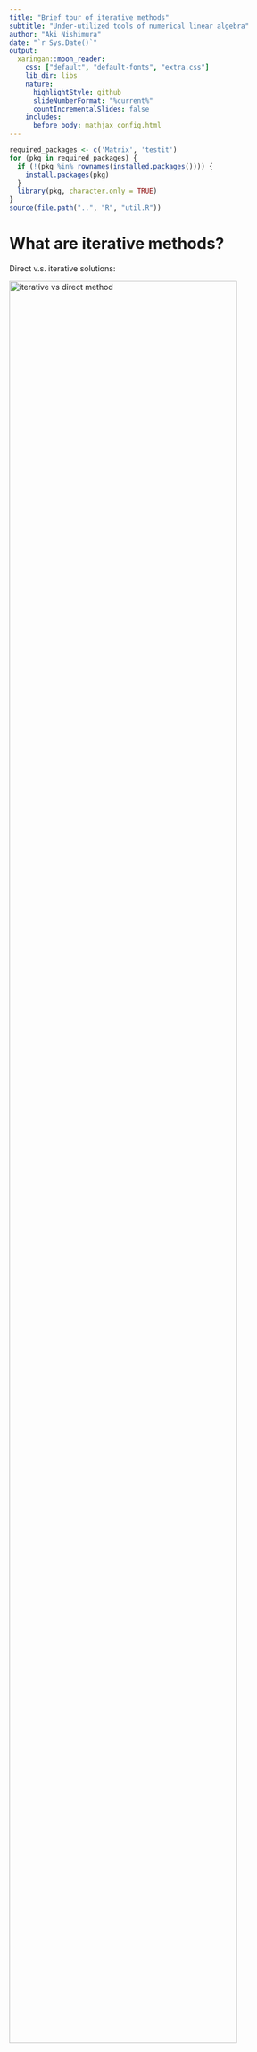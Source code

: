 ```yaml
---
title: "Brief tour of iterative methods"
subtitle: "Under-utilized tools of numerical linear algebra"
author: "Aki Nishimura"
date: "`r Sys.Date()`"
output:
  xaringan::moon_reader:
    css: ["default", "default-fonts", "extra.css"]
    lib_dir: libs
    nature:
      highlightStyle: github
      slideNumberFormat: "%current%"
      countIncrementalSlides: false
    includes:
      before_body: mathjax_config.html
---
```


```r
required_packages <- c('Matrix', 'testit')
for (pkg in required_packages) {
  if (!(pkg %in% rownames(installed.packages()))) {
    install.packages(pkg)
  }
  library(pkg, character.only = TRUE)
}
source(file.path("..", "R", "util.R"))
```

# What are iterative methods?

Direct v.s. iterative solutions:

<img src="figure/iterative_vs_direct_method_visualization.png" alt="iterative vs direct method" class="center" style="width: 90%;"/>

---

# Iterative methods: broad definition

Examples of direct methods: 
* Solving a quadratic, or quartic, equation
* Least-squre via QR decomposition

--

Examples of iterative methods (under broad definition):
* Minimizing a function via Newton's method
* Full eigenvalue decomposition $\bm{A} = \bm{U} \bm{\Lambda} \bm{U}^\intercal$

---

# Iterative methods: narrow definition

In numerical linalg, "iterative methods" often refer to algorithms that rely solely on the operation $\bm{v} \to \bm{A} \bm{v}$.

--

<p style="margin-top:2.5ex;"> </p>
For example, many iterative methods for
* solving $\bm{A} \bx = \bm{b}$
* finding largest and smallest eigenvalues/vectors of $\bm{A}$
* minimizing $\| \bm{A} \bx - \bm{b} \|^2$ (or $\| \bm{X} \bm{\beta} - \bm{y} \|^2$)

<p style="margin-top:-1ex;"> </p>
only require operations of the form $\bm{v} \to \bm{A} \bm{v}$. 

--

<p style="margin-top:2.5ex;"> </p>
These algorithms are _agnostic_ to how computer represents $\bm{A}$ and calculates $\bm{v} \to \bm{A} \bm{v}$.

---

# What's the big deal w/ iterative methods?

## Wrong-but-useful argument in terms algorithmic complexity:
* Most direct methods have $O(\min\{n p^2, n^2 p\})$ costs.
* Iterative methods require $k$ matrix-vector multi-plication $\bm{v} \to \bm{A} \bm{v}$ where $k \ll \min\{n, p\}$ potentially.

---

# What's the big deal w/ iterative methods?

## Better arguments
In many modern applications, the matrix of interest $\bm{A}$
* has special structure for fast $\bm{v} \to \bm{A} \bm{v}$ operations.
* is so big that storing it explicitly &mdash; as required for direct methods &mdash; is impossible.

--

For example, $\bm{A}$ may corresond to
* design matrix for sparse binary features
* sparse precision/inverse-covariance matrix
--

* matrix with underlying graph/tree structure
* wavelet transform for decomposing singnals

---
layout: true

# When you might want iterative methods

## Example: centered (and standardized) sparse binary design

---

```r
n_obs <- 10^4
n_pred <- 10^3
X <- simulate_sparse_binary_design(
  n_obs, n_pred, density = .01, seed = 140850
)
```

--

Sparse matrix $\bm{X}$ won't be sparse after $\bm{X} \gets \bm{X} - \bm{1} \cdot \bm{\bar{x}}^\intercal$.

Nor binary matrix $\bm{X}$ binary after $\bm{X} \gets \bm{X} \cdot \textrm{diag}(\bm{\sigma}_{\bm{X}}^{-1})$.

--

Bye-bye memory efficiency: 

.center[1% dense -> 100% dense &nbsp;&nbsp; & &nbsp;&nbsp; 1 bit -> 64 bits]

Beg for a fancy computer, or go home and cry.

---

But wait! You can multiply by a centered and standardized matrix _without_ ever centering or standarding explicitly:

$$\textrm{diag}(\bm{\sigma}_{\bm{X}}^{-1}) \cdot \bm{v} = \bm{v} / \bm{\sigma}_{\bm{X}}$$
$$\left(\bm{X} - \bm{1} \cdot \bm{\bar{x}}^\intercal \right) \bm{v} = \bm{X} \bm{v} - (\bm{\bar{x}}^\intercal \bm{v}) \bm{1}$$

---

```r
pred_mean <- colMeans(X)
pred_mean_smoothed <- (.5 + colSums(X)) / (1 + n_obs) # Continuity correction
pred_var <- pred_mean_smoothed * (1 - pred_mean_smoothed)
pred_sd <- sqrt(pred_var)
```

```r
pred_mean <- colMeans(X)
pred_var <- pred_mean * (1 - pred_mean)
pred_sd <- sqrt(pred_var)

standardized_matvec <- function(X, v) {
  v <- v / pred_sd
  result <- X %*% v
  result <- result - sum(pred_mean * v)
  return(as.vector(result))
}
```

---

```r
v <- rnorm(n_pred)
efficient_matvec_output <- standardized_matvec(X, v)

X_dense <- as.matrix(X)
for (j in 1:n_pred) {
  X_dense[, j] <- (X_dense[, j] - pred_mean[j]) / pred_sd[j]
}
brute_matvec_output <- as.vector(X_dense %*% v)

```

--

```r
assert("Two outputs agree",
  are_all_close(
    efficient_matvec_output, 
    brute_matvec_output, 
    rel_tol = 1e-3
  )
)
```


---
layout: false

# When you might want iterative methods

## Example: graphical model / Gaussian Markov random fields 

**Fact:** If $\bx \sim \normalDist(\bm{\mu}, \bm{\Phi}^{-1})$, then 
$\Phi_{ij} = 0 \ \Leftrightarrow \ x_i \indep x_j \given \bx_{-ij}.$

--

<img src="figure/inla_gmrf_approximatin.png" alt="Markovian approximation of Matern field" class="center" style="width: 80%;"/>

---

# When you might want iterative methods

## Example: graphical model / Gaussian Markov random fields 

**Fact:** If $\bx \sim \normalDist(\bm{\mu}, \bm{\Phi}^{-1})$, then 
$\Phi_{ij} = 0 \ \Leftrightarrow \ x_i \indep x_j \given \bx_{-ij}.$

<img src="figure/graphical_lasso_cell_signaling_example.jpeg" alt="Flow cytometry data of 11 proteins" class="center" style="width: 80%;"/>

---

# Power iteration for largest eigenvec/val

### ( $\in$ Broad-sense iterative methods)

--

Albeit unnecessary, let's assume $\bm{A}$ symmetric so that
$$\bm{A} = \bm{U} \bm{\Lambda} \bm{U}^\intercal = \sum_i \lambda_i \bm{u}_i \bm{u}_i^\intercal \ \text{ for } \ \lambda_1 \geq \lambda_2 \geq \ldots.$$

--

This means that
$$\bm{A}^k = \bm{U} \bm{\Lambda}^k \bm{U}^\intercal = \sum_i \lambda_i^k \bm{u}_i \bm{u}_i^\intercal.$$

--

If $\lambda_1 > \lambda_2$, eventually $\lambda_1^k \gg \lambda_2^k$ and $\bm{A}^k \approx \lambda_1^k \bm{u}_1 \bm{u}_1$.

---

# Power iteration for largest eigenvec/val

You'd be nuts to compute $\bm{A}^k$.

---
layout: true

# Power iteration for largest eigenvec/val

You'd be nuts to compute $\bm{A}^k$, _but_ can iterate $\bm{v} \to \bm{A} \bm{v}$!

---

```r
power_iterate <- function (A, init_vec, n_iter) {
  v <- init_vec
  for (k in 1:n_iter) {
    v <- A %*% v
    v <- v / sqrt(sum(v^2)) # $\lambda_1^k$ might ex/inplode o.w.
  }
  ...
}
```

--

This gives us $\bm{v} \approx \bm{u}_1$. Now, how do we approximate $\lambda_1$?

--

Use _Rayleigh-Ritz method_ &mdash; $\, \lambda_1 \approx \bm{v}^\intercal \bm{A} \bm{v} \,$ because
$$\bm{u}_1^\intercal \bm{A} \bm{u}_1 = \bm{u}_1^\intercal \left( \sum_i \lambda_i \bm{u}_i \bm{u}_i^\intercal \right) \bm{u}_1 = \lambda_1.$$

---

```r
power_iterate <- function (A, init_vec, n_iter) {
  v <- init_vec
  for (k in 1:n_iter) {
    v <- A %*% v
    v <- v / sqrt(sum(v^2)) # $\lambda_1^k$ might ex/inplode o.w.
  }
  ...
}
```

More generally, we have
$$\lambda_\max = \max_{\|\bm{v}\| = 1} \bm{v}^\intercal \bm{A} \bm{v} \ \, \text{ and } \ \,
\lambda_\min = \min_{\|\bm{v}\| = 1} \bm{v}^\intercal \bm{A} \bm{v}.$$

---

```r
power_iterate <- function (A, init_vec, n_iter) {
  v <- init_vec
  for (k in 1:n_iter) {
    v <- A %*% v
    v <- v / sqrt(sum(v^2)) # $\lambda_1^k$ might ex/inplode o.w.
  }
  eigvec_est <- v
  eigval_est <- t(eigvec_est) %*% A %*% eigvec_est
  return(list(eigvec_est, eigval_est))
}
```

--

**Fun fact:** Google's PageRank uses the power iteration. <br> (For a non-symmetric stochastic matrix $\bm{A}$.)

---
layout: false
class: center, middle, inverse

# Krylov subspace: "the" iterative methods

---

# Krylov subspace methods 

One lesson from power iteration:<br> 

.center[
  $\bm{A}^k \bm{v}$ tells you a lot about the largest eigenvec/val.
]

<p style="margin-top:3ex;"> </p>

--

Here is a more striking fact:
.center[
  the collection $\{ \bm{v}, \bm{A} \bm{v}, \bm{A}^2 \bm{v}, \ldots, \bm{A}^k \bm{v} \}$ tells you a lot about the extreme (largest and smallest) eigenvec/vals.
]

<p style="margin-top:3ex;"> </p>

--

The space 
$$\mathcal{K}_{k + 1}(\bm{A}, \bm{v}) = \textrm{span}\{\bm{v}, \bm{A} \bm{v}, \bm{A}^2 \bm{v}, \ldots, \bm{A}^k \bm{v} \}$$
is called the _Krylov subspace_.

---

# Taste of Krylov methods: Lanczos algo

Each iteration of a Krylov method requires one $\bm{v} \to \bm{A} \bm{v}$.

---

# Taste of Krylov methods: Lanczos algo

At the $k$-th iteration, _Lanczos algorithm_ outputs 
$$\bm{q}_1, \ldots \bm{q}_{k+1} \ \text{ and } \ \nu_1 \geq \ldots \geq \nu_{k+1},$$
extremes of which resembles extreme eigenvec/vals of $\bm{A}$.

--

<img src="figure/lanczos_rits_values_vs_num_iteration.png" alt="Ritz values of Lanczos iteration" class="center" style="width: 80%;"/>

---

# Taste of Krylov methods: Lanczos algo

To deploy it, just need to supply a recipe for $\bm{v} \to \bm{A} \bm{v}$:

```python
from scipy.sparse.linalg import eigsh

def multiply_by_A(v):
  ...
  return Av

A = LinearOperator((n_row, n_col), matvec=multiply_by_A)
eigenval, eigenvec = eigsh(A, k=10, which='BE')
  # Find eigenvec/val from "both ends": 5 largests & 5 smallests
  # Note: the number of required iterations is > k
```

**Note:**<br> $\mathcal{K}_{k + 1}(\bm{A}, \bm{v}) = \textrm{span}\{\bm{v}, \bm{A} \bm{v}, \ldots, \bm{A}^k \bm{v} \}$ does **not** depend as much on $\bm{v}$ as on $\bm{A}$. Think $\ \mathcal{K}_{k + 1}(\bm{A}, \bm{v}) \approx \mathcal{K}_{k + 1}(\bm{A})$.

---

# Taste of Krylov methods: Lanczos algo

When might you apply Lanczos algorithm?
* Find the largest eigenvalue of Fisher info $\bm{X}^\intercal \bm{W} \bm{X}$ for large-scale Bayesian sparse generalized linear model<br> .right[(Nishimura, Schuemie, and Suchard, 2021+)]

* Find the smallest eigenvalue of $\bm{\Sigma}^{-1}$ from multivariate phylogenetic probit model $\quad \qquad$ (Zhang et al., 2021+)

--

* Fast PCA from sparse $\bm{\Sigma}^{-1}$ graphical model?

---

# Other Krylov methods

Symmetric cases $\bm{A} = \bm{A}^\intercal$:
* _Lancozs iteration_ finds extreme eigenvector/values.
* _Conjugate gradient method_ solves $\bm{A} \bm{x} = \bm{b}$.

--

Non-symmetric cases:
* _Arnoldi iteration_ finds extreme eigenvector/values.
* _Generalized minimal residual method_ solves $\bm{A} \bm{x} = \bm{b}$.
* _LSQR_ finds minimizer of $\| \bm{A} \bm{x} - \bm{b} \|^2$ (or $\| \bm{X} \bm{\beta} - \bm{y} \|^2$).

--

**Note:** 
* You often gotta use them "right" for good performance.
* Smallest eigenvec/vals are trikier under finite prec.

---

# Other Krylov methods

<img src="figure/blood_anticoagulant_propensity_score_model_cg_error_plot.png" alt="Ritz values of Lanczos iteration" class="center" style="width: 70%;"/>

<p style="margin-top: -1ex;"> </p>
CG speeding up Bayesian sparse logistic regression on blood anti-coagulant data with $n = 72{,}489$ & $p = 22{,}175$.<br> .right[(Nishimura and Suchard, 2018)]

---
class: inverse, middle, center

# Summary & References 

## Brief tour of iterative methods

---

# Summary
* Iterative method _do not_ require explicit storage of $\bm{A}$. Only a recipe for $\bm{v} \to \bm{A} \bm{v}$ is needed.
--

* Design algorithm/software with relevant data structures in mind. e.g. When appropriate,
  - support sparse design matrix.
  - accept `function(v){...}` as input.
--

* Choose a representation of data with algorithm performance in mind.

---

# References

<img src="figure/golub_and_van_loan_matrix_computation_book.png" alt="Matrix Computations by Golub and Van Loan" class="center" style="width: 55%;"/> 
<!-- Can't specify relative height --- I guess that the parent's height is undefined? -->

---

# References

![](figure/cg_accelerated_gibbs_on_arxiv.png)
